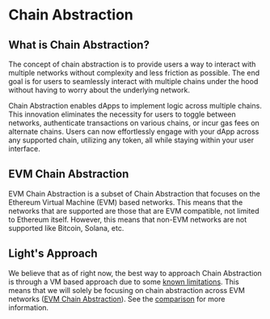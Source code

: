 # Chain Abstraction

## What is Chain Abstraction?

The concept of chain abstraction is to provide users a way to interact with multiple networks without complexity and less friction as possible.
The end goal is for users to seamlessly interact with multiple chains under the hood without having to worry about the underlying network.

Chain Abstraction enables dApps to implement logic across multiple chains. This innovation eliminates the necessity for users to toggle between networks, authenticate transactions on various chains, or incur gas fees on alternate chains. Users can now effortlessly engage with your dApp across any supported chain, utilizing any token, all while staying within your user interface.



## EVM Chain Abstraction

EVM Chain Abstraction is a subset of Chain Abstraction that focuses on the Ethereum Virtual Machine (EVM) based networks.
This means that the networks that are supported are those that are EVM compatible, not limited to Ethereum itself.
However, this means that non-EVM networks are not supported like Bitcoin, Solana, etc.

## Light's Approach

We believe that as of right now, the best way to approach Chain Abstraction is through a VM based approach due to some [known limitations](/glossary/limitations).
This means that we will solely be focusing on chain abstraction across EVM networks ([EVM Chain Abstraction](/introduction/chain-abstraction#evm-chain-abstraction)).
See the [comparison](/introduction/comparison) for more information.
